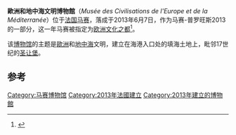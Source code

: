 {{Infobox museum
| name             = 歐洲和地中海文明博物館
| native_name      = Musée des Civilisations de l'Europe et de la Méditerranée
| latitude         = 43.295278
| longitude        = 5.361944
| coordinates_type = 
| coordinates_region = FR-U
| coordinates_display = inline
| established      = {{Start date|2013|06|01}}
| dissolved        = 
| location         = [[法国|法国]][[马赛|马赛]]
| website          = [http://www.mucem.org mucem.org]
}}
'''歐洲和地中海文明博物館'''（''Musée des Civilisations de l'Europe et de la Méditerranée''）位于[[法国|法国]][[马赛|马赛]]，落成于2013年6月7日，作为马赛-普罗旺斯2013的一部分，这一年马赛被指定为[[欧洲文化之都|欧洲文化之都]]<ref>{{Cite web |url=http://www.france24.com/en/20130604-marseille%E2%80%99-mucem-offers-bridge-between-mediterranean-europe?ns_campaign=nl_quot_en&ns_source=NLQ_20130605&ns_mchannel=email_marketing&ns_fee=0&ns_linkname=20130604_marseille%E2%80%99_mucem_offers_bridge_between_mediterranean&f24_member_id=10118442208 |title=Report in ''France 24'', 4 June 2013, accessed 4 June 2013 |access-date=2022-01-03 |archive-date=2013-06-24 |archive-url=https://archive.is/20130624205703/www.france24.com/en/20130604-marseille%E2%80%99-mucem-offers-bridge-between-mediterranean-europe?ns_campaign=nl_quot_en&ns_source=NLQ_20130605&ns_mchannel=email_marketing&ns_fee=0&ns_linkname=20130604_marseille%E2%80%99_mucem_offers_bridge_between_mediterranean&f24_member_id=10118442208 |dead-url=no }}</ref>。

该[[博物馆|博物馆]]的主题是[[歐洲|歐洲]]和[[地中海|地中海]]文明，建立在海港入口处的填海土地上，毗邻17世纪的[[圣让堡|圣让堡]]。

==参考==
{{Reflist}}
[[Category:马赛博物馆|Category:马赛博物馆]]
[[Category:2013年法國建立|Category:2013年法國建立]]
[[Category:2013年建立的博物館|Category:2013年建立的博物館]]